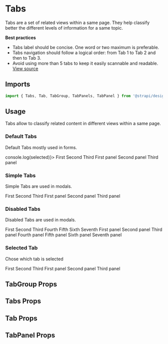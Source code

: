 <!--- Tabs.stories.mdx --->


<Meta title="Design System/Components/Tabs" component={Tabs} />

# Tabs

Tabs are a set of related views within a same page. They help classify better the different levels of information for a same topic.

**Best practices**

- Tabs label should be concise. One word or two maximum is preferable.
- Tabs navigation should follow a logical order: from Tab 1 to Tab 2 and then to Tab 3.
- Avoid using more than 5 tabs to keep it easily scannable and readable.
  [View source](https://github.com/strapi/design-system/tree/develop/packages/strapi-design-system/src/Tabs)

## Imports

```js
import { Tabs, Tab, TabGroup, TabPanels, TabPanel } from '@strapi/design-system/Tabs';
```

## Usage

Tabs allow to classify related content in different views within a same page.

### Default Tabs

Default Tabs mostly used in forms.

<Canvas>
  <Story name="base">
    <Box padding={8} background="primary100">
      <TabGroup label="Some stuff for the label" id="tabs" onTabChange={(selected) => console.log(selected)}>
        <Tabs>
          <Tab>First</Tab>
          <Tab>Second</Tab>
          <Tab>Third</Tab>
        </Tabs>
        <TabPanels>
          <TabPanel>
            <Box padding={4} background="neutral0">
              First panel
            </Box>
          </TabPanel>
          <TabPanel>
            <Box padding={4} background="neutral0">
              Second panel
            </Box>
          </TabPanel>
          <TabPanel>
            <Box padding={4} background="neutral0">
              Third panel
            </Box>
          </TabPanel>
        </TabPanels>
      </TabGroup>
    </Box>
  </Story>
</Canvas>

### Simple Tabs

Simple Tabs are used in modals.

<Canvas>
  <Story name="simple">
    <Box padding={8} background="neutral0">
      <TabGroup label="Some stuff for the label" id="tabs" variant="simple">
        <Tabs>
          <Tab>First</Tab>
          <Tab hasError>Second</Tab>
          <Tab>Third</Tab>
        </Tabs>
        <TabPanels>
          <TabPanel>
            <Box padding={4} background="neutral0">
              First panel
            </Box>
          </TabPanel>
          <TabPanel>
            <Box padding={4} background="neutral0">
              Second panel
            </Box>
          </TabPanel>
          <TabPanel>
            <Box padding={4} background="neutral0">
              Third panel
            </Box>
          </TabPanel>
        </TabPanels>
      </TabGroup>
    </Box>
  </Story>
</Canvas>

### Disabled Tabs

Disabled Tabs are used in modals.

<Canvas>
  <Story name="disabled">
    <Box padding={8} background="neutral0">
      <TabGroup label="Some stuff for the label" id="tabs" variant="simple">
        <Tabs>
          <Tab disabled>First</Tab>
          <Tab>Second</Tab>
          <Tab disabled>Third</Tab>
          <Tab>Fourth</Tab>
          <Tab disabled>Fifth</Tab>
          <Tab>Sixth</Tab>
          <Tab disabled>Seventh</Tab>
        </Tabs>
        <TabPanels>
          <TabPanel>
            <Box padding={4} background="neutral0">
              First panel
            </Box>
          </TabPanel>
          <TabPanel>
            <Box padding={4} background="neutral0">
              Second panel
            </Box>
          </TabPanel>
          <TabPanel>
            <Box padding={4} background="neutral0">
              Third panel
            </Box>
          </TabPanel>
          <TabPanel>
            <Box padding={4} background="neutral0">
              Fourth panel
            </Box>
          </TabPanel>
          <TabPanel>
            <Box padding={4} background="neutral0">
              Fifth panel
            </Box>
          </TabPanel>
          <TabPanel>
            <Box padding={4} background="neutral0">
              Sixth panel
            </Box>
          </TabPanel>
          <TabPanel>
            <Box padding={4} background="neutral0">
              Seventh panel
            </Box>
          </TabPanel>
        </TabPanels>
      </TabGroup>
    </Box>
  </Story>
</Canvas>

### Selected Tab

Chose which tab is selected

<Canvas>
  <Story name="selected">
    <Box padding={8} background="neutral0">
      <TabGroup label="Some stuff for the label" id="tabs" variant="simple" initialSelectedTabIndex={1}>
        <Tabs>
          <Tab>First</Tab>
          <Tab>Second</Tab>
          <Tab>Third</Tab>
        </Tabs>
        <TabPanels>
          <TabPanel>
            <Box padding={4} background="neutral0">
              First panel
            </Box>
          </TabPanel>
          <TabPanel>
            <Box padding={4} background="neutral0">
              Second panel
            </Box>
          </TabPanel>
          <TabPanel>
            <Box padding={4} background="neutral0">
              Third panel
            </Box>
          </TabPanel>
        </TabPanels>
      </TabGroup>
    </Box>
  </Story>
</Canvas>

## TabGroup Props

<ArgsTable of={TabGroup} />

## Tabs Props

<ArgsTable of={Tabs} />

## Tab Props

<ArgsTable of={Tab} />

## TabPanel Props

<ArgsTable of={TabPanel} />
